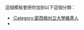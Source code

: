 {{userbox
| border-c = #000000
| id       = [[Image:Sport S (green).svg|33px]]
| id-c     = white
| info     = <center>[[:Category:密西根州立大學維基人|<span style="color: white">这个用户</span>]]是一个[[密西根州立大學|<span style="color:#ffffff;">'''斯巴达人'''</span>]]</center>
| info-c   = #006633
| info-fc  = white
| usercategory  = 密西根州立大學維基人
| nocat = {{{nocat|}}}
}}
<noinclude>
<p style="clear: both; padding-top: 2em">
這個模板會把你加到以下這個分類：
*[[:Category:密西根州立大學維基人]]
*
</p>
</noinclude>